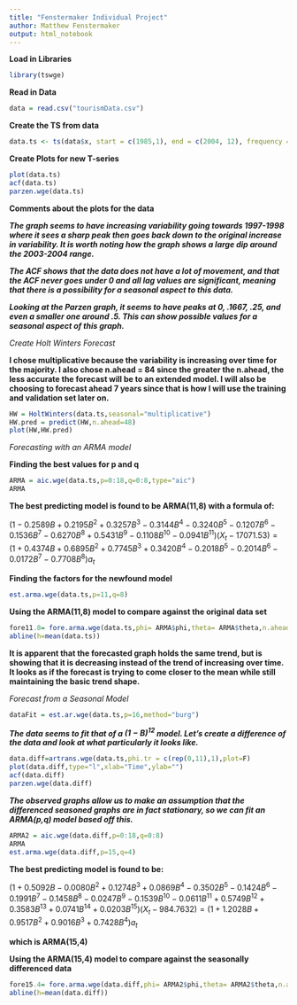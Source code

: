 ```yaml
---
title: "Fenstermaker Individual Project"
author: Matthew Fenstermaker
output: html_notebook
---
```


**Load in Libraries**

```r
library(tswge)
```

**Read in Data**

```r
data = read.csv("tourismData.csv")
```

**Create the TS from data**

```r
data.ts <- ts(data$x, start = c(1985,1), end = c(2004, 12), frequency = 12)
```

**Create Plots for new T-series**

```r
plot(data.ts)
acf(data.ts)
parzen.wge(data.ts)
```
**Comments about the plots for the data**

***The graph seems to have increasing variability going towards 1997-1998 where it sees a sharp peak then goes back down to the original increase in variability. It is worth noting how the graph shows a large dip around the 2003-2004 range.***

***The ACF shows that the data does not have a lot of movement, and that the ACF never goes under 0 and all lag values are significant, meaning that there is a possibility for a seasonal aspect to this data.***

***Looking at the Parzen graph, it seems to have peaks at 0, .1667, .25, and even a smaller one around .5. This can show possible values for a seasonal aspect of this graph.***

*Create Holt Winters Forecast*

**I chose multiplicative because the variability is increasing over time for the majority. I also chose n.ahead = 84 since the greater the n.ahead, the less accurate the forecast will be to an extended model. I will also be choosing to forecast ahead 7 years since that is how I will use the training and validation set later on.**

```r
HW = HoltWinters(data.ts,seasonal="multiplicative")
HW.pred = predict(HW,n.ahead=48)
plot(HW,HW.pred)
```
*Forecasting with an ARMA model*

**Finding the best values for p and q**

```r
ARMA = aic.wge(data.ts,p=0:18,q=0:8,type="aic")
ARMA
```

**The best predicting model is found to be ARMA(11,8) with a formula of:**

$(1 -0.2589B +0.2195B^2 +0.3257B^3 -0.3144B^4 -0.3240B^5 -0.1207B^6 -0.1536B^7 -0.6270B^8 +0.5431B^9 -0.1108B^{10} -0.0941B^{11})(X_t - 17071.53) = (1+0.4374B +0.6895B^2 +0.7745B^3 +0.3420B^4 -0.2018B^5 -0.2014B^6 -0.0172B^7 -0.7708B^8)a_t$

**Finding the factors for the newfound model**

```r
est.arma.wge(data.ts,p=11,q=8)
```
**Using the ARMA(11,8) model to compare against the original data set**

```r
fore11.8= fore.arma.wge(data.ts,phi= ARMA$phi,theta= ARMA$theta,n.ahead= 48,limits= FALSE)
abline(h=mean(data.ts))
```
**It is apparent that the forecasted graph holds the same trend, but is showing that it is decreasing instead of the trend of increasing over time. It looks as if the forecast is trying to come closer to the mean while still maintaining the basic trend shape.**

*Forecast from a Seasonal Model*

```r
dataFit = est.ar.wge(data.ts,p=16,method="burg")
```

***The data seems to fit that of a $(1-B)^12$ model. Let's create a difference of the data and look at what particularly it looks like.***

```r
data.diff=artrans.wge(data.ts,phi.tr = c(rep(0,11),1),plot=F)
plot(data.diff,type="l",xlab="Time",ylab="")
acf(data.diff)
parzen.wge(data.diff)
```
***The observed  graphs allow us to make an assumption that the differenced seasoned graphs are in fact stationary, so we can fit an ARMA(p,q) model based off this.***

```r
ARMA2 = aic.wge(data.diff,p=0:18,q=0:8)
ARMA
est.arma.wge(data.diff,p=15,q=4)
```
**The best predicting model is found to be:**

$(1+0.5092B-0.0080B^2+0.1274B^3+0.0869B^4-0.3502B^5-0.1424B^6-0.1991B^7-0.1458B^8-0.0247B^9-0.1539B^{10}-0.0611B^{11}+0.5749B^{12}+0.3583B^{13}+0.0741B^{14}+0.0203B^{15})(X_t-984.7632)=(1+1.2028B+0.9517B^2+0.9016B^3+0.7428B^4)a_t$

**which is ARMA(15,4)**

**Using the ARMA(15,4) model to compare against the seasonally differenced data**

```r
fore15.4= fore.arma.wge(data.diff,phi= ARMA2$phi,theta= ARMA2$theta,n.ahead= 48,limits= FALSE)
abline(h=mean(data.diff))
```



